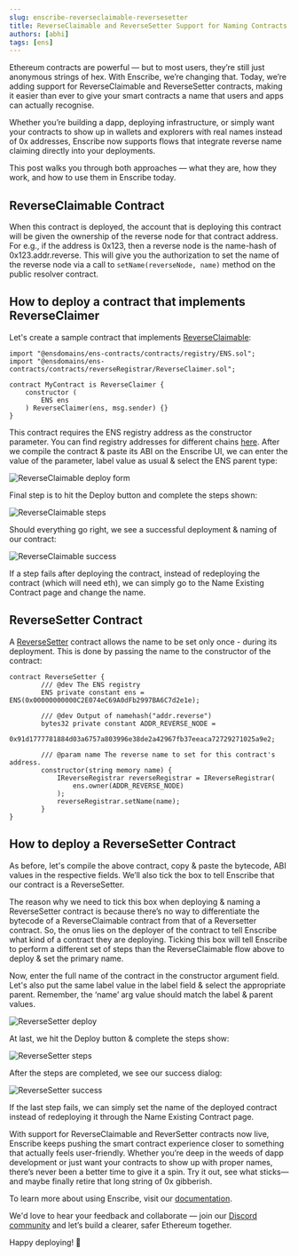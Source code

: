 ```yaml
---
slug: enscribe-reverseclaimable-reversesetter
title: ReverseClaimable and ReverseSetter Support for Naming Contracts with Enscribe
authors: [abhi]
tags: [ens]
---
```


Ethereum contracts are powerful — but to most users, they’re still just anonymous strings of hex. With Enscribe, we’re changing that. Today, we’re adding support for ReverseClaimable and ReverseSetter contracts, making it easier than ever to give your smart contracts a name that users and apps can actually recognise.

Whether you’re building a dapp, deploying infrastructure, or simply want your contracts to show up in wallets and explorers with real names instead of 0x addresses, Enscribe now supports flows that integrate reverse name claiming directly into your deployments.

This post walks you through both approaches — what they are, how they work, and how to use them in Enscribe today.

## ReverseClaimable Contract

When this contract is deployed, the account that is deploying this contract will be given the ownership of the reverse node for that contract address. For e.g., if the address is 0x123, then a reverse node is the name-hash of 0x123.addr.reverse. This will give you the authorization to set the name of the reverse node via a call to `setName(reverseNode, name)` method on the public resolver contract.

## How to deploy a contract that implements ReverseClaimer

Let's create a sample contract that implements [ReverseClaimable](https://docs.ens.domains/web/naming-contracts#reverseclaimersol):

```Solidity
import "@ensdomains/ens-contracts/contracts/registry/ENS.sol";
import "@ensdomains/ens-contracts/contracts/reverseRegistrar/ReverseClaimer.sol";

contract MyContract is ReverseClaimer {
	constructor (
    	ENS ens
	) ReverseClaimer(ens, msg.sender) {}
}
```

This contract requires the ENS registry address as the constructor parameter. You can find registry addresses for different chains [here](https://docs.ens.domains/learn/deployments/). After we compile the contract & paste its ABI on the Enscribe UI, we can enter the value of the parameter, label value as usual & select the ENS parent type:

![ReverseClaimable deploy form](reverseclaimable-deploy.png)

Final step is to hit the Deploy button and complete the steps shown:

![ReverseClaimable steps](reverseclaimable-steps.png)

Should everything go right, we see a successful deployment & naming of our contract:

![ReverseClaimable success](reverseclaimable-success.png)

If a step fails after deploying the contract, instead of redeploying the contract (which will need eth), we can simply go to the Name Existing Contract page and change the name.

## ReverseSetter Contract

A [ReverseSetter](https://docs.ens.domains/web/naming-contracts/#set-a-name-in-the-constructor) contract allows the name to be set only once - during its deployment. This is done by passing the name to the constructor of the contract:

```Solidity
contract ReverseSetter {
        /// @dev The ENS registry
        ENS private constant ens = ENS(0x00000000000C2E074eC69A0dFb2997BA6C7d2e1e);

        /// @dev Output of namehash("addr.reverse")
        bytes32 private constant ADDR_REVERSE_NODE =
            0x91d1777781884d03a6757a803996e38de2a42967fb37eeaca72729271025a9e2;

        /// @param name The reverse name to set for this contract's address.
        constructor(string memory name) {
            IReverseRegistrar reverseRegistrar = IReverseRegistrar(
                ens.owner(ADDR_REVERSE_NODE)
            );
            reverseRegistrar.setName(name);
        }
}
```

## How to deploy a ReverseSetter Contract

As before, let's compile the above contract, copy & paste the bytecode, ABI values in the respective fields. We’ll also tick the box to tell Enscribe that our contract is a ReverseSetter.

The reason why we need to tick this box when deploying & naming a ReverseSetter contract is because there’s no way to differentiate the bytecode of a ReverseClaimable contract from that of a Reversetter contract. So, the onus lies on the deployer of the contract to tell Enscribe what kind of a contract they are deploying. Ticking this box will tell Enscribe to  perform a different set of steps than the ReverseClaimable flow above to deploy & set the primary name.

Now, enter the full name of the contract in the constructor argument field. Let's also put the same label value in the label field & select the appropriate parent. Remember, the ‘name’ arg value should match the label & parent values.

![ReverseSetter deploy](reversesetter-deploy.png)

At last, we hit the Deploy button & complete the steps show:

![ReverseSetter steps](reversesetter-steps.png)

After the steps are completed, we see our success dialog:

![ReverseSetter success](reversesetter-success.png)

If the last step fails, we can simply set the name of the deployed contract instead of redeploying it through the Name Existing Contract page.

With support for ReverseClaimable and ReverSetter contracts now live, Enscribe keeps pushing the smart contract experience closer to something that actually feels user-friendly. Whether you’re deep in the weeds of dapp development or just want your contracts to show up with proper names, there’s never been a better time to give it a spin. Try it out, see what sticks—and maybe finally retire that long string of 0x gibberish.

To learn more about using Enscribe, visit our [documentation](https://www.enscribe.xyz/docs).

We'd love to hear your feedback and collaborate — join our [Discord community](https://discord.gg/8QUMMdS5GY) and let’s build a clearer, safer Ethereum together.

Happy deploying! 🚀